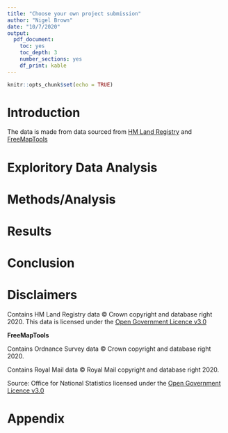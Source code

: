 ```yaml
---
title: "Choose your own project submission"
author: "Nigel Brown"
date: "10/7/2020"
output: 
  pdf_document:
    toc: yes
    toc_depth: 3
    number_sections: yes
    df_print: kable
---
```


```r
knitr::opts_chunk$set(echo = TRUE)
```

# Introduction

The data is made from data sourced from [HM Land Registry](https://www.gov.uk/government/statistical-data-sets/price-paid-data-downloads) and [FreeMapTools](https://www.freemaptools.com/download-uk-postcode-lat-lng.htm)



# Exploritory Data Analysis

# Methods/Analysis

# Results

# Conclusion


# Disclaimers

Contains HM Land Registry data © Crown copyright and database right 2020. This data is licensed under the [Open Government Licence v3.0](http://www.nationalarchives.gov.uk/doc/open-government-licence/version/3/)


**FreeMapTools**

Contains Ordnance Survey data © Crown copyright and database right 2020.

Contains Royal Mail data © Royal Mail copyright and database right 2020.

Source: Office for National Statistics licensed under the [Open Government Licence v3.0](http://www.nationalarchives.gov.uk/doc/open-government-licence/version/3/)

# Appendix
